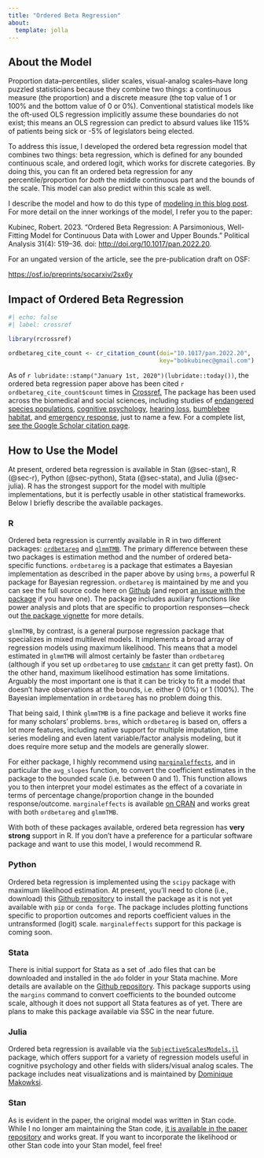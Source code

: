 ```yaml
---
title: "Ordered Beta Regression"
about:
  template: jolla
---
```


## About the Model

Proportion data--percentiles, slider scales, visual-analog scales--have long puzzled statisticians because they combine two things: a continuous measure (the proportion) and a discrete measure (the top value of 1 or 100% and the bottom value of 0 or 0%). Conventional statistical models like the oft-used OLS regression implicitly assume these boundaries do not exist; this means an OLS regression can predict to absurd values like 115% of patients being sick or -5% of legislators being elected.

To address this issue, I developed the ordered beta regression model that combines two things: beta regression, which is defined for any bounded continuous scale, and ordered logit, which works for discrete categories. By doing this, you can fit an ordered beta regression for any percentile/proportion for *both* the middle continuous part and the bounds of the scale. This model can also predict within this scale as well.

I describe the model and how to do this type of [modeling in this blog post](https://www.robertkubinec.com/post/limited_dvs/). For more detail on the inner workings of the model, I refer you to the paper:

Kubinec, Robert. 2023. “Ordered Beta Regression: A Parsimonious, Well-Fitting Model for Continuous Data with Lower and Upper Bounds.” Political Analysis 31(4): 519–36. doi: <http://doi.org/10.1017/pan.2022.20>.

For an ungated version of the article, see the pre-publication draft on OSF:

<https://osf.io/preprints/socarxiv/2sx6y>

## Impact of Ordered Beta Regression

```r
#| echo: false
#| label: crossref

library(rcrossref)

ordbetareg_cite_count <- cr_citation_count(doi="10.1017/pan.2022.20",
                                           key="bobkubinec@gmail.com")

```

As of `r lubridate::stamp("January 1st, 2020")(lubridate::today())`, the ordered beta regression paper above has been cited `r ordbetareg_cite_count$count` times in [Crossref.](https://www.crossref.org/) The package has been used across the biomedical and social sciences, including studies of [endangered species populations](https://onlinelibrary.wiley.com/doi/full/10.1111/gcb.17422), [cognitive psychology](https://journals.sagepub.com/doi/full/10.1177/08902070241239834), [hearing loss](https://www.frontiersin.org/journals/human-neuroscience/articles/10.3389/fnhum.2023.1214485/full), [bumblebee habitat](https://www.sciencedirect.com/science/article/pii/S0048969723041505), and [emergency response](https://www.thelancet.com/journals/lanam/article/PIIS2667-193X(23)00160-6/fulltext), just to name a few. For a complete list, [see the Google Scholar citation page](https://scholar.google.com/scholar?oi=bibs&hl=en&cites=12622905908472194521,9984294780194075871&as_sdt=5).

## How to Use the Model

At present, ordered beta regression is available in Stan (@sec-stan), R (@sec-r), Python (@sec-python), Stata (@sec-stata), and Julia (@sec-julia). R has the strongest support for the model with multiple implementations, but it is perfectly usable in other statistical frameworks. Below I briefly describe the available packages.

### R {#sec-r}

Ordered beta regression is currently available in R in two different packages: [`ordbetareg`](https://cran.r-project.org/web/packages/ordbetareg/index.html) and [`glmmTMB`](https://cran.r-project.org/web/packages/glmmTMB/index.html). The primary difference between these two packages is estimation method and the number of ordered beta-specific functions. `ordbetareg` is a package that estimates a Bayesian implementation as described in the paper above by using `brms`, a powerful R package for Bayesian regression. `ordbetareg` is maintained by me and you can see the full source code here on [Github](https://github.com/saudiwin/ordbetareg_pack) (and report [an issue with the package](https://github.com/saudiwin/ordbetareg_pack/issues) if you have one). The package includes auxiliary functions like power analysis and plots that are specific to proportion responses—check out [the package vignette](https://cran.r-project.org/web/packages/ordbetareg/index.html) for more details.

`glmmTMB`, by contrast, is a general purpose regression package that specializes in mixed multilevel models. It implements a broad array of regression models using maximum likelihood. This means that a model estimated in `glmmTMB` will almost certainly be faster than `ordbetareg` (although if you set up `ordbetareg` to use [`cmdstanr`](https://mc-stan.org/cmdstanr/) it can get pretty fast). On the other hand, maximum likelihood estimation has some limitations. Arguably the most important one is that it can be tricky to fit a model that doesn't have observations at the bounds, i.e. either 0 (0%) or 1 (100%). The Bayesian implementation in `ordbetareg` has no problem doing this.

That being said, I think `glmmTMB` is a fine package and believe it works fine for many scholars' problems. `brms`, which `ordbetareg` is based on, offers a lot more features, including native support for multiple imputation, time series modeling and even latent variable/factor analysis modeling, but it does require more setup and the models are generally slower.

For either package, I highly recommend using [`marginaleffects`](https://marginaleffects.com/), and in particular the `avg_slopes` function, to convert the coefficient estimates in the package to the bounded scale (i.e. between 0 and 1). This function allows you to then interpret your model estimates as the effect of a covariate in terms of percentage change/proportion change in the bounded response/outcome. `marginaleffects` is available [on CRAN](https://cran.r-project.org/web/packages/marginaleffects/index.html) and works great with both `ordbetareg` and `glmmTMB`.

With both of these packages available, ordered beta regression has **very strong** support in R. If you don't have a preference for a particular software package and want to use this model, I would recommend R.

### Python {#sec-python}

Ordered beta regression is implemented using the `scipy` package with maximum likelihood estimation. At present, you'll need to clone (i.e., download) this [Github repository](https://github.com/saudiwin/ordbetareg_py) to install the package as it is not yet available with `pip` or `conda forge`. The package includes plotting functions specific to proportion outcomes and reports coefficient values in the untransformed (logit) scale. `marginaleffects` support for this package is coming soon.

### Stata {#sec-stata}

There is initial support for Stata as a set of .ado files that can be downloaded and installed in the `ado` folder in your Stata machine. More details are available on the [Github repository](https://github.com/saudiwin/ordbetareg_stata). This package supports using the `margins` command to convert coefficients to the bounded outcome scale, although it does not support all Stata features as of yet. There are plans to make this package available via SSC in the near future.

### Julia {#sec-julia}

Ordered beta regression is available via the [`SubjectiveScalesModels.jl`](https://github.com/DominiqueMakowski/SubjectiveScalesModels.jl/tree/825f3fc089e64361e72e1a336003ea78320dc496) package, which offers support for a variety of regression models useful in cognitive psychology and other fields with sliders/visual analog scales. The package includes neat visualizations and is maintained by [Dominique Makowksi](https://dominiquemakowski.github.io/).

### Stan {#sec-stan}

As is evident in the paper, the original model was written in Stan code. While I no longer am maintaining the Stan code, [it is available in the paper repository](https://github.com/saudiwin/ordbetareg/blob/master/beta_logit.stan) and works great. If you want to incorporate the likelihood or other Stan code into your Stan model, feel free!
